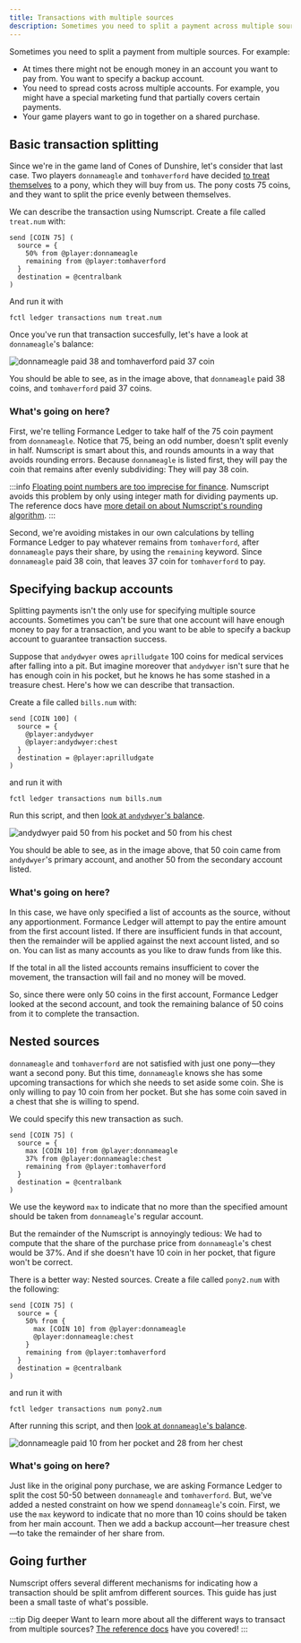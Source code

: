 ```yaml
---
title: Transactions with multiple sources
description: Sometimes you need to split a payment across multiple sources. Learn how to do this with Numscript.
---
```



Sometimes you need to split a payment from multiple sources. For example:

* At times there might not be enough money in an account you want to pay from. You want to specify a backup account.
* You need to spread costs across multiple accounts. For example, you might have a special marketing fund that partially covers certain payments.
* Your game players want to go in together on a shared purchase.

<Prerequisites />

## Basic transaction splitting

Since we're in the game land of Cones of Dunshire, let's consider that last case. Two players `donnameagle` and `tomhaverford` have decided [to treat themselves](https://www.youtube.com/watch?v=gSjM5B3QNlw) to a pony, which they will buy from us. The pony costs 75 coins, and they want to split the price evenly between themselves.

We can describe the transaction using Numscript. Create a file called `treat.num` with:

```numscript
send [COIN 75] (
  source = {
    50% from @player:donnameagle
    remaining from @player:tomhaverford
  }
  destination = @centralbank
)
```

And run it with

```shell
fctl ledger transactions num treat.num
```

<Prereqwarn />

Once you've run that transaction succesfully, let's have a look at `donnameagle`'s balance:


![`donnameagle` paid 38 and `tomhaverford` paid 37 coin](multi-source-1.png)

You should be able to see, as in the image above, that `donnameagle` paid 38 coins, and `tomhaverford` paid 37 coins.

### What's going on here?

First, we're telling Formance Ledger to take half of the 75 coin payment from `donnameagle`. Notice that 75, being an odd number, doesn't split evenly in half. Numscript is smart about this, and rounds amounts in a way that avoids rounding errors. Because `donnameagle` is listed first, they will pay the coin that remains after evenly subdividing: They will pay 38 coin.

:::info
[Floating point numbers are too imprecise for finance](https://www.youtube.com/watch?v=yZjCQ3T5yXo). Numscript avoids this problem by only using integer math for dividing payments up. The reference docs have [more detail on about Numscript's rounding algorithm](/ledger/reference/numscript/rounding/).
:::

Second, we're avoiding mistakes in our own calculations by telling Formance Ledger to pay whatever remains from `tomhaverford`, after `donnameagle` pays their share, by using the `remaining` keyword. Since `donnameagle` paid 38 coin, that leaves 37 coin for `tomhaverford` to pay.

## Specifying backup accounts

Splitting payments isn't the only use for specifying multiple source accounts. Sometimes you can't be sure that one account will have enough money to pay for a transaction, and you want to be able to specify a backup account to guarantee transaction success.

Suppose that `andydwyer` owes `aprilludgate` 100 coins for medical services after falling into a pit. But imagine moreover that `andydwyer` isn't sure that he has enough coin in his pocket, but he knows he has some stashed in a treasure chest. Here's how we can describe that transaction.

Create a file called `bills.num` with:

```numscript
send [COIN 100] (
  source = {
    @player:andydwyer
    @player:andydwyer:chest
  }
  destination = @player:aprilludgate
)
```

and run it with
```shell
fctl ledger transactions num bills.num
```

<Prereqwarn />

Run this script, and then [look at `andydwyer`'s balance](https://control.formance.com/accounts/player:andydwyer).

![`andydwyer` paid 50 from his pocket and 50 from his chest](multi-source-2.png)

You should be able to see, as in the image above, that 50 coin came from `andydwyer`'s primary account, and another 50 from the secondary account listed.

### What's going on here?

In this case, we have only specified a list of accounts as the source, without any apportionment. Formance Ledger will attempt to pay the entire amount from the first account listed. If there are insufficient funds in that account, then the remainder will be applied against the next account listed, and so on. You can list as many accounts as you like to draw funds from like this.

If the total in all the listed accounts remains insufficient to cover the movement, the transaction will fail and no money will be moved.

So, since there were only 50 coins in the first account, Formance Ledger looked at the second account, and took the remaining balance of 50 coins from it to complete the transaction.

## Nested sources

`donnameagle` and `tomhaverford` are not satisfied with just one pony—they want a second pony. But this time, `donnameagle` knows she has some upcoming transactions for which she needs to set aside some coin. She is only willing to pay 10 coin from her pocket. But she has some coin saved in a chest that she is willing to spend.

We could specify this new transaction as such.

```numscript
send [COIN 75] (
  source = {
    max [COIN 10] from @player:donnameagle
    37% from @player:donnameagle:chest
    remaining from @player:tomhaverford
  }
  destination = @centralbank
)
```

We use the keyword `max` to indicate that no more than the specified amount should be taken from `donnameagle`'s regular account.

But the remainder of the Numscript is annoyingly tedious: We had to compute that the share of the purchase price from `donnameagle`'s chest would be 37%. And if she doesn't have 10 coin in her pocket, that figure won't be correct.

There is a better way: Nested sources. Create a file called `pony2.num` with the following:

```numscript
send [COIN 75] (
  source = {
    50% from {
      max [COIN 10] from @player:donnameagle
      @player:donnameagle:chest
    }
    remaining from @player:tomhaverford
  }
  destination = @centralbank
)
```

and run it with
```shell
fctl ledger transactions num pony2.num
```

<Prereqwarn />

After running this script, and then [look at `donnameagle`'s balance](https://control.formance.com/accounts/player:donnameagle).

![`donnameagle` paid 10 from her pocket and 28 from her chest](multi-source-3.png)


### What's going on here?

Just like in the original pony purchase, we are asking Formance Ledger to split the cost 50-50 between `donnameagle` and `tomhaverford`. But, we've added a nested constraint on how we spend `donnameagle`'s coin. First, we use the `max` keyword to indicate that no more than 10 coins should be taken from her main account. Then we add a backup account—her treasure chest—to take the remainder of her share from.

## Going further

Numscript offers several different mechanisms for indicating how a transaction should be split amfrom different sources. This guide has just been a small taste of what's possible.

:::tip Dig deeper
Want to learn more about all the different ways to transact from multiple sources? [The reference docs](/ledger/reference/numscript/sources) have you covered!
:::
